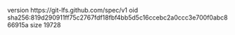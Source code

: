 version https://git-lfs.github.com/spec/v1
oid sha256:819d290911ff75c2767fdf18fbf4bb5d5c16ccebc2a0ccc3e700f0abc866915a
size 19728

